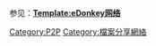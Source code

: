 {{Catnav|网络|网络技术|广域网|互联网|互聯網訪問|互联网寄存|檔案分享|P2P}}

{{Catmore|eDonkey网络}}

参见：'''[[Template:eDonkey网络|Template:eDonkey网络]]'''

[[Category:P2P|Category:P2P]]
[[Category:檔案分享網絡|Category:檔案分享網絡]]